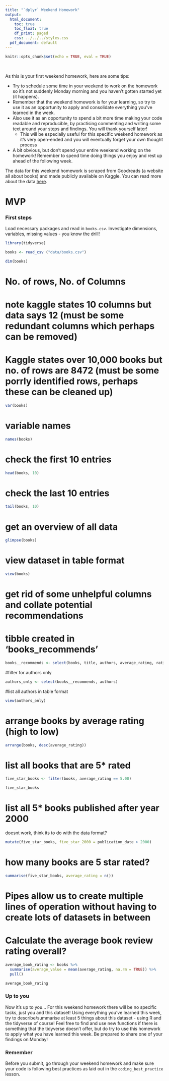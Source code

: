 ```yaml
---
title: "`dplyr` Weekend Homework"
output:
  html_document:
    toc: true
    toc_float: true
    df_print: paged
    css: ../../../styles.css
  pdf_document: default
---
```


```r
knitr::opts_chunk$set(echo = TRUE, eval = TRUE)
```
<br>



As this is your first weekend homework, here are some tips: 

* Try to schedule some time in your weekend to work on the homework so it's not suddenly Monday morning and you haven't gotten started yet (it happens).
* Remember that the weekend homework is for your learning, so try to use it as an opportunity to apply and consolidate everything you've learned in the week.
* Also use it as an opportunity to spend a bit more time making your code readable and reproducible, by practising commenting and writing some text around your steps and findings. You will thank yourself later! 
  * This will be especially useful for this specific weekend homework as it's very open-ended and you will eventually forget your own thought process
* A bit obvious, but don't spend your entire weekend working on the homework! Remember to spend time doing things you enjoy and rest up ahead of the following week.

The data for this weekend homework is scraped from Goodreads (a website all about books) and made publicly available on Kaggle. You can read more about the data [here](https://www.kaggle.com/jealousleopard/goodreadsbooks).

# MVP

### First steps

Load necessary packages and read in `books.csv`. Investigate dimensions, variables, missing values - you know the drill!

```r
library(tidyverse)
```

```r
books <- read_csv ("data/books.csv")
```


```r
dim(books)
```
# No. of rows, No. of Columns
# note kaggle states 10 columns but data says 12 (must be some redundant columns which perhaps can be removed)
# Kaggle states over 10,000 books but no. of rows are 8472 (must be some porrly identified rows, perhaps these can be cleaned up)


```r
var(books)
```

# variable names
```r
names(books)
```

# check the first 10 entries
```r
head(books, 10)
```

# check the last 10 entries
```r
tail(books, 10)
```

# get an overview of all data
```r
glimpse(books)
```

# view dataset in table format
```r
view(books)
```

# get rid of some unhelpful columns and collate potential recommendations
# tibble created in 'books_recommends'
```r
books__recommends <- select(books, title, authors, average_rating, ratings_count, text_reviews_count, publication_date)
```

#filter for authors only
```r
authors_only <- select(books__recommends, authors)
```

#list all authors in table format
```r
view(authors_only)

```

# arrange books by average rating (high to low)
```r
arrange(books, desc(average_rating))
```

# list all books that are 5* rated
```r
five_star_books <- filter(books, average_rating == 5.00)

five_star_books
```


# list all 5* books published after year 2000
doesnt work, think its to do with the data format?
```r
mutate(five_star_books, five_star_2000 = publication_date > 2000)
```

# how many books are 5 star rated?
```r
summarise(five_star_books, average_rating = n())
```

# Pipes allow us to create multiple lines of operation without having to create lots of datasets in between


# Calculate the average book review rating overall?
```r
average_book_rating <- books %>% 
  summarise(average_value = mean(average_rating, na.rm = TRUE)) %>% 
  pull()

average_book_rating
```




### Up to you

Now it's up to you... For this weekend homework there will be no specific tasks, just you and this dataset! Using everything you've learned this week, try to describe/summarise at least 5 things about this dataset - using R and the tidyverse of course! Feel free to find and use new functions if there is something that the tidyverse doesn't offer, but do try to use this homework to apply what you have learned this week. Be prepared to share one of your findings on Monday!

### Remember

Before you submit, go through your weekend homework and make sure your code is following best practices as laid out in the `coding_best_practice` lesson.